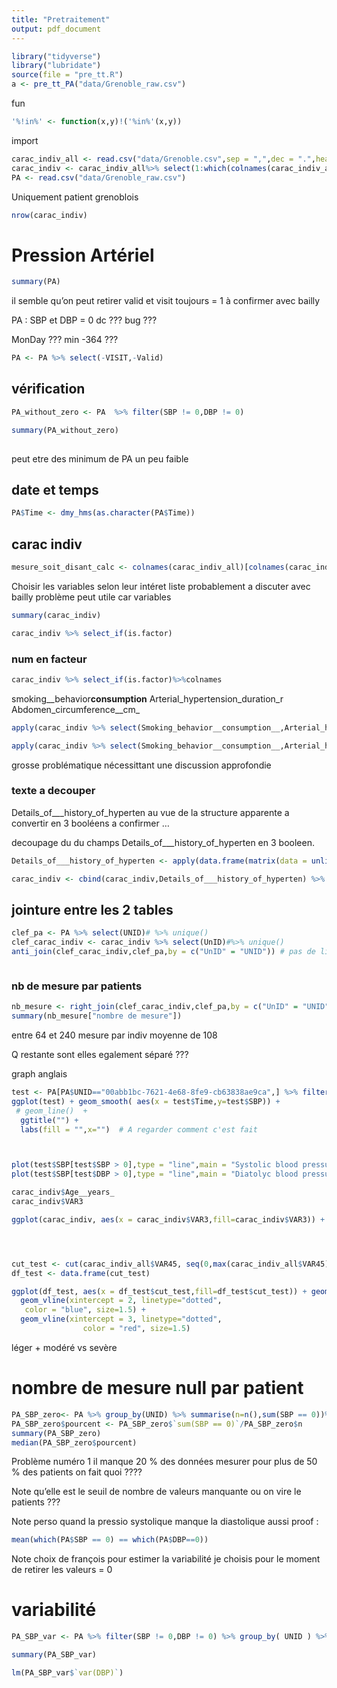 ```yaml
---
title: "Pretraitement"
output: pdf_document
---
```


```r
library("tidyverse")
library("lubridate")
source(file = "pre_tt.R")
a <- pre_tt_PA("data/Grenoble_raw.csv")
```
fun 
```r
'%!in%' <- function(x,y)!('%in%'(x,y))
```

import
```r
carac_indiv_all <- read.csv("data/Grenoble.csv",sep = ",",dec = ".",header = TRUE)
carac_indiv <- carac_indiv_all%>% select(1:which(colnames(carac_indiv_all)=="Abdomen_circumference__cm_" ),UnID) # obbbligation de correction a la main autres variables doivent etre vérifier cf variables soit disant calculé
PA <- read.csv("data/Grenoble_raw.csv")  
```

Uniquement patient grenoblois
```r
nrow(carac_indiv)
```

# Pression Artériel

```r
summary(PA)
```
il semble qu'on peut retirer valid et visit toujours = 1 à confirmer avec bailly




PA : SBP et DBP = 0 dc ??? bug ???

MonDay ??? min -364 ???

```r
PA <- PA %>% select(-VISIT,-Valid)
```

## vérification

```r
PA_without_zero <- PA  %>% filter(SBP != 0,DBP != 0)

summary(PA_without_zero)
  
```

peut etre des minimum de PA un peu faible

## date et temps


```r
PA$Time <- dmy_hms(as.character(PA$Time))

```


## carac indiv
```r
mesure_soit_disant_calc <- colnames(carac_indiv_all)[colnames(carac_indiv_all)%!in%(colnames(carac_indiv))]
```


Choisir les variables selon leur intéret liste probablement a discuter avec bailly problème peut utile car variables

```r
summary(carac_indiv)
```




```r
carac_indiv %>% select_if(is.factor)
```


### num en facteur 

```r
carac_indiv %>% select_if(is.factor)%>%colnames
```

smoking__behavior__consumption__
Arterial_hypertension_duration_r
Abdomen_circumference__cm_

```r
apply(carac_indiv %>% select(Smoking_behavior__consumption__,Arterial_hypertension_duration_r,Abdomen_circumference__cm_), 2,function(x) str_subset(x,"^\\D|\\D$"))

apply(carac_indiv %>% select(Smoking_behavior__consumption__,Arterial_hypertension_duration_r,Abdomen_circumference__cm_), 2,function(x) str_which(x,"^\\D|\\D$"))
```
grosse problématique nécessittant une discussion approfondie


### texte a decouper
Details_of___history_of_hyperten 
au vue de la structure apparente a convertir en 3 booléens a confirmer ...

decoupage du du champs Details_of___history_of_hyperten en 3 booleen.
```r
Details_of___history_of_hyperten <- apply(data.frame(matrix(data = unlist(str_split(as.character(carac_indiv$Details_of___history_of_hyperten),"/")), ncol = 3,byrow = TRUE, dimnames=list(NULL,c("history of HT","office HT","treatment")))),2,function(x) !str_detect(x,"no"))

carac_indiv <- cbind(carac_indiv,Details_of___history_of_hyperten) %>% select(-Details_of___history_of_hyperten)

```


## jointure entre les 2 tables


```r
clef_pa <- PA %>% select(UNID)# %>% unique()
clef_carac_indiv <- carac_indiv %>% select(UnID)#%>% unique()
anti_join(clef_carac_indiv,clef_pa,by = c("UnID" = "UNID")) # pas de ligne sans equivalent 



```

### nb de mesure par patients
```r
nb_mesure <- right_join(clef_carac_indiv,clef_pa,by = c("UnID" = "UNID")) %>% group_by ( UnID ) %>% summarise("nombre de mesure" = n())
summary(nb_mesure["nombre de mesure"])
```
entre 64 et 240 mesure par indiv moyenne de 108 

Q restante sont elles egalement séparé ???


graph anglais 


```r
test <- PA[PA$UNID=="00abb1bc-7621-4e68-8fe9-cb63838ae9ca",] %>% filter(SBP>0)
ggplot(test) + geom_smooth( aes(x = test$Time,y=test$SBP)) + 
 # geom_line()  + 
  ggtitle("") +
  labs(fill = "",x="")  # A regarder comment c'est fait



plot(test$SBP[test$SBP > 0],type = "line",main = "Systolic blood pressure variation",ylab = "Blood pressure",xlab = "mesure")
plot(test$SBP[test$DBP > 0],type = "line",main = "Diatolyc blood pressure variation",ylab = "Blood pressure",xlab = "mesure")
```

```r
carac_indiv$Age__years_
carac_indiv$VAR3

ggplot(carac_indiv, aes(x = carac_indiv$VAR3,fill=carac_indiv$VAR3)) + geom_bar() + ggtitle("Repartition du Sex") +labs(fill = "Sex",x="Sex") 




cut_test <- cut(carac_indiv_all$VAR45, seq(0,max(carac_indiv_all$VAR45),10))
df_test <- data.frame(cut_test)

ggplot(df_test, aes(x = df_test$cut_test,fill=df_test$cut_test)) + geom_bar() + ggtitle(" Apnea–Hypopnea Index")+labs(fill = "AHI score",x="Number of Apnea") +
  geom_vline(xintercept = 2, linetype="dotted", 
   color = "blue", size=1.5) +  
  geom_vline(xintercept = 3, linetype="dotted", 
                color = "red", size=1.5) 
```

léger + modéré vs sevère 

# nombre de mesure null par patient

```r
PA_SBP_zero<- PA %>% group_by(UNID) %>% summarise(n=n(),sum(SBP == 0))%>% ungroup()
PA_SBP_zero$pourcent <- PA_SBP_zero$`sum(SBP == 0)`/PA_SBP_zero$n
summary(PA_SBP_zero)
median(PA_SBP_zero$pourcent)
```

Problème numéro 1 il manque 20 % des données mesurer pour plus de 50 % des  patients on fait quoi ????

Note qu'elle est le seuil de nombre de valeurs manquante ou on vire le patients ???


Note perso quand la pressio systolique manque la diastolique aussi 
proof : 

```r
mean(which(PA$SBP == 0) == which(PA$DBP==0))
```

Note choix de françois pour estimer la variabilité je choisis pour le moment de retirer les valeurs = 0 


#  variabilité

```r
PA_SBP_var <- PA %>% filter(SBP != 0,DBP != 0) %>% group_by( UNID ) %>% summarise(var( DBP ),var(SBP))%>% ungroup()

summary(PA_SBP_var)
```

```r
lm(PA_SBP_var$`var(DBP)`)
```


